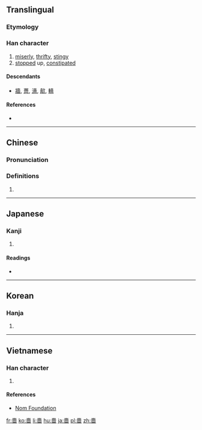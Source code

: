 {{also|啬}}
==Translingual==

===Etymology===
{{Han etyl}}
{{Han compound|來|㐭|t1=come|t2=hide|ls=ic}}

===Han character===
{{Han char|rn=30|rad=口|as=10|sn=13|four=40601|canj=GOWR}}

# [[miserly]], [[thrifty]], [[stingy]]
# [[stopped]] up, [[constipate]]d

====Descendants====
* [[牆]], [[薔]], [[濇]], [[㱇]], [[轖]]

====References====
* {{Han ref|kx=0202.050|dkj=04053|dj=0424.320|hdz=10665.110|uh=55C7|ud=21959|bh=B6DE|bd=46814}}

----

==Chinese==
{{zh-forms|s=啬}}

===Pronunciation===
{{zh-pron
|m=sè
|c=sik1
|mc=y
|oc=y
|ma=
|cat=a
}}

===Definitions===
# {{rfdef|lang=zh}}

----

==Japanese==

===Kanji===
{{ja-kanji|grade=|rs=口10}}

# {{defn|lang=ja|sort=口10}}

====Readings====
* {{ja-readings|on=[[しょく]] (shoku)|kun=[[おしむ]] (oshimu), [[やぶさか]] (yabusaka)}}

----

==Korean==

===Hanja===
{{ko-hanja|hangeul=색|rv=saek|mr=saek}}

# {{defn|lang=ko|sort=口10}}

----

==Vietnamese==

===Han character===
{{vi-hantu|[[sắc]]|rs=口10}}

# {{defn|lang=vi|sort=口10}}

====References====
*[http://nomfoundation.org/common/nom_details.php?codepoint=55c7 Nom Foundation]

[[fr:嗇]]
[[ko:嗇]]
[[li:嗇]]
[[hu:嗇]]
[[ja:嗇]]
[[pl:嗇]]
[[zh:嗇]]
